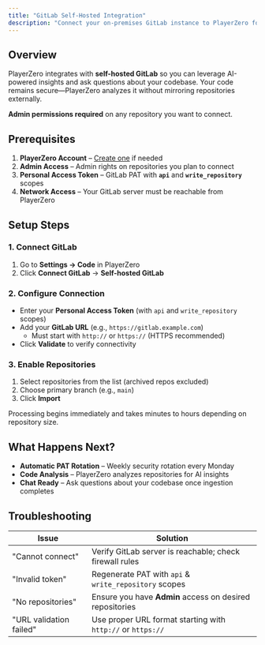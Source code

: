 ```yaml
---
title: "GitLab Self-Hosted Integration"
description: "Connect your on-premises GitLab instance to PlayerZero for code insights and AI-powered debugging."
---
```


## Overview

PlayerZero integrates with **self-hosted GitLab** so you can leverage AI-powered insights and ask questions about your codebase. Your code remains secure—PlayerZero analyzes it without mirroring repositories externally.

<Note>**Admin permissions required** on any repository you want to connect.</Note>

## Prerequisites

1. **PlayerZero Account** – [Create one](https://go.playerzero.app) if needed
2. **Admin Access** – Admin rights on repositories you plan to connect
3. **Personal Access Token** – GitLab PAT with **`api`** and **`write_repository`** scopes
4. **Network Access** – Your GitLab server must be reachable from PlayerZero

## Setup Steps

### 1. Connect GitLab
1. Go to **Settings → Code** in PlayerZero
2. Click **Connect GitLab** → **Self-hosted GitLab**

### 2. Configure Connection
- Enter your **Personal Access Token** (with `api` and `write_repository` scopes)
- Add your **GitLab URL** (e.g., `https://gitlab.example.com`)
  - Must start with `http://` or `https://` (HTTPS recommended)
- Click **Validate** to verify connectivity

### 3. Enable Repositories
1. Select repositories from the list (archived repos excluded)
2. Choose primary branch (e.g., `main`)
3. Click **Import**

Processing begins immediately and takes minutes to hours depending on repository size.

## What Happens Next?

- **Automatic PAT Rotation** – Weekly security rotation every Monday
- **Code Analysis** – PlayerZero analyzes repositories for AI insights
- **Chat Ready** – Ask questions about your codebase once ingestion completes

## Troubleshooting

| Issue | Solution |
|-------|----------|
| "Cannot connect" | Verify GitLab server is reachable; check firewall rules |
| "Invalid token" | Regenerate PAT with `api` & `write_repository` scopes |
| "No repositories" | Ensure you have **Admin** access on desired repositories |
| "URL validation failed" | Use proper URL format starting with `http://` or `https://` |
